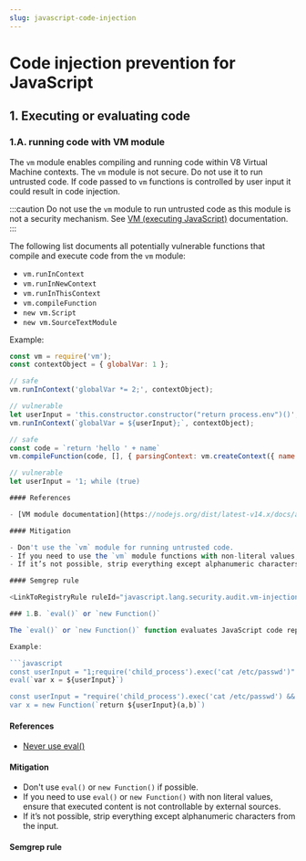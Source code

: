 ```yaml
---
slug: javascript-code-injection
---
```



# Code injection prevention for JavaScript

<CodeInjectionIntro />

## 1. Executing or evaluating code

### 1.A. running code with VM module

The `vm` module enables compiling and running code within V8 Virtual Machine contexts. The `vm` module is not secure. Do not use it to run untrusted code. If code passed to `vm` functions is controlled by user input it could result in code injection. 

:::caution
Do not use the `vm` module to run untrusted code as this module is not a security mechanism. See [VM (executing JavaScript)](https://nodejs.org/dist/latest-v18.x/docs/api/vm.html#vm-executing-javascript) documentation.
:::

The following list documents all potentially vulnerable functions that compile and execute code from the `vm` module:
- `vm.runInContext`
- `vm.runInNewContext`
- `vm.runInThisContext`
- `vm.compileFunction`
- `new vm.Script`
- `new vm.SourceTextModule`

Example:

```javascript
const vm = require('vm');
const contextObject = { globalVar: 1 };

// safe
vm.runInContext('globalVar *= 2;', contextObject);

// vulnerable
let userInput = 'this.constructor.constructor("return process.env")()'; // Value supplied by user input
vm.runInContext(`globalVar = ${userInput};`, contextObject);

// safe
const code = `return 'hello ' + name`
vm.compileFunction(code, [], { parsingContext: vm.createContext({ name: 'name' }) })

// vulnerable
let userInput = '1; while (true)

#### References

- [VM module documentation](https://nodejs.org/dist/latest-v14.x/docs/api/vm.html)

#### Mitigation

- Don't use the `vm` module for running untrusted code.
- If you need to use the `vm` module functions with non-literal values, ensure that executed content is not controllable by external sources.
- If it’s not possible, strip everything except alphanumeric characters from the input.

#### Semgrep rule

<LinkToRegistryRule ruleId="javascript.lang.security.audit.vm-injection.vm-runincontext-context-injection" />

### 1.B. `eval()` or `new Function()`

The `eval()` or `new Function()` function evaluates JavaScript code represented as a string. Executing JavaScript from a string is an enormous security risk. It is far too easy for a bad actor to run arbitrary code when you use `eval()` or `new Function()`.

Example:

```javascript
const userInput = "1;require('child_process').exec('cat /etc/passwd')"
eval(`var x = ${userInput}`)

const userInput = "require('child_process').exec('cat /etc/passwd') && console.log"
var x = new Function(`return ${userInput}(a,b)`)
```

#### References

- [Never use eval()](https://developer.mozilla.org/en-US/docs/Web/JavaScript/Reference/Global_Objects/eval#never_use_eval!)

#### Mitigation

- Don't use `eval()` or `new Function()` if possible.
- If you need to use `eval()` or `new Function()` with non literal values, ensure that executed content is not controllable by external sources.
- If it’s not possible, strip everything except alphanumeric characters from the input.

#### Semgrep rule

<LinkToRegistryRule ruleId="javascript.lang.security.detect-eval-with-expression.detect-eval-with-expression" />

